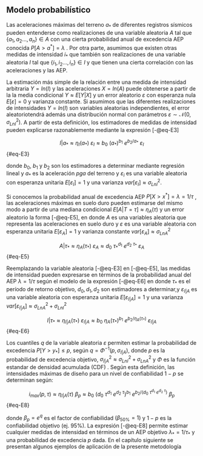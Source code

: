 ## Modelo probabilístico

Las aceleraciones máximas del terreno $a_*$ de diferentes registros sísmicos pueden entenderse como realizaciones de una variable aleatoria $A$ tal que $\{a_1,a_2...,a_n \}\in A$ con una cierta probabilidad anual de excedencia AEP conocida $P[A>a^*]=\lambda$ . Por otra parte, asumimos que existen otras medidas de intensidad $i_*$ que también son realizaciones de una variable aleatoria $I$ tal que $\{i_1,i_2...,i_n \}\in I$ y que tienen una cierta correlación con las aceleraciones y las AEP.

La estimación más simple de la relación entre una medida de intensidad arbitraria $Y=ln(I)$ y las aceleraciones $X=ln(A)$ puede obtenerse a partir de la la media condicional $Y\approx E[Y|X]$ y un error aleatorio $\varepsilon$ con esperanza nula $E[\varepsilon]=0$ y varianza constante. Si asumimos que las diferentes realizaciones de intensidades $Y=ln(I)$ son variables aleatorias independientes, el error aleatoriotendrá además una distribución normal con parámetros $\varepsilon \sim \mathcal{N}(0,\sigma_{LnI}^2)$. A partir de esta definición, los estimadores de medidas de intensidad pueden explicarse razonablemente mediante la expresión [-@eq-E3]

$$I|a_*\approx \eta_I(a_*) \  \varepsilon_I \approx  b_0 \ (a_*)^{b_1}\ e^{b_2 / a_*} \ \varepsilon_I$$ {#eq-E3}

donde $b_0$, $b_1$ y $b_2$ son los estimadores a determinar mediante regresión lineal y $a_*$ es la aceleración $pga$ del terreno y $\varepsilon_i$ es una variable aleatoria con esperanza unitaria $E[\varepsilon_I]=1$ y una varianza $var[\varepsilon_I]\approx \sigma_{LnI}^2$.

Si conocemos la probabilidad anual de excedencia AEP $P[X>x^*]=\lambda = 1/ \tau$ , las aceleraciones máximas en suelo duro pueden estimarse del mismo modo a partir de una mediana condicional $E[A|T=\tau]\approx\eta_A(\tau)$ y un error aleatorio la forma [-@eq-E5], en donde $A$ es una variables aleatoria que representa las aceleraciones en suelo duro y $\varepsilon$ es una variable aleatoria con esperanza unitaria $E[\varepsilon_A]=1$ y varianza constante $var[\varepsilon_A]\approx \sigma_{LnA}^2$

$$A|\tau_* \approx\eta_A(\tau_*) \ \varepsilon_A \approx d_0 \ \tau_*^{d_1}\ e^{d_2 \ \tau_*} \  \varepsilon_A$$ {#eq-E5}

Reemplazando la variable aleatoria [-@eq-E3] en [-@eq-E5], las medidas de intensidad pueden expresarse en términos de la probabilidad anual del AEP $\lambda=1/\tau$ según el modelo de la expresión [-@eq-E6] en donde $\tau_*$ es el período de retorno objetivo, $d_0,d_1,d_2$ son estimadores a determinar,y $\varepsilon_{I|A}$ es una variable aleatoria con esperanza unitaria $E[\varepsilon_{I|A}]=1$ y una varianza $var[\varepsilon_{I|A}]\approx \sigma_{LnA}^2+\sigma_{LnI}^2$

$$I|\tau_* \approx \eta_{I|A}(\tau_*) \ \varepsilon_{I|A} \approx  b_0\  \eta_A(\tau_*)^{b_1}\ e^{b_2 / \eta_A(\tau_*)} \ \varepsilon_{I|A} $$ {#eq-E6}

Los cuantiles $q$ de la variable aleatoria $\varepsilon$ permiten estimar la probabilidad de excedencia $P[Y>y_*]\leq p$, según $q={\Phi^{-1}(p,\sigma_{I|A})}$, donde $p$ es la probabilidad de excedencia objetivo, $\sigma_{I|A}^2\approx\sigma_{LnI}^2+\sigma_{LnA}^2$ y $\Phi$ es la función estandar de densidad acumulada (CDF) . Según esta definición, las intensidades máximas de diseño para un nivel de confiabilidad $1-p$ se determinan según:

$$i_{max}(p,\tau) \approx \eta_{I|A}(\tau) \  \beta_p \approx  b_0\ \left( d_0\ \tau^{d_1}\ e^{d_2 \ \tau} \right)^{b_1}\ e^{b_2 / \left( d_0\ \tau^{d_1}\ e^{d_2 \ \tau} \right)} \ \beta_p$$ {#eq-E8}

donde $\beta_p=e^q$ es el factor de confiabilidad $(\beta_{50 \%}=1)$ y $1-p$ es la confiabilidad objetivo (ej. 95%). La expresión [-@eq-E8] permite estimar cualquier medidas de intensidad en términos de un AEP objetivo $\lambda_*=1/\tau_*$ y una probabilidad de excedencia $p$ dada. En el capítulo siguiente se presentan algunos ejemplos de aplicación de la presente metodología
